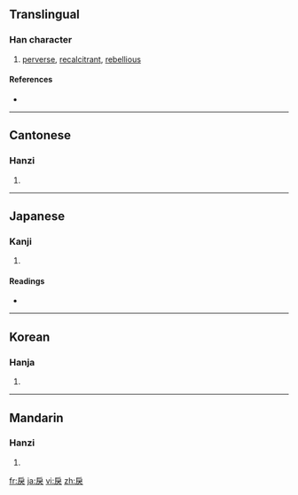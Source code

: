 {{also|戻}}
==Translingual==

===Han character===
{{Han char|rn=63|rad=戶|as=04|sn=8|four=3023<sub>4</sub>|canj=竹尸戈大 (HSIK), 戈尸戈大 (ISIK)}}

# [[perverse]], [[recalcitrant]], [[rebellious]]

====References====
* {{Han ref|kx=0415.110|dkj=11712|dj=0759.150|hdz=32258.060|uh=623E|ud=25150|bh=A9D1|bd=43473}}

----

==Cantonese==

===Hanzi===
{{yue-hanzi|jyut=|y=leui6}}

# {{defn|Cantonese|sort=戶04}}

----

==Japanese==

===Kanji===
{{ja-kanji|grade=|rs=戶04}}

# {{defn|Japanese|sort=戶04}}

====Readings====
* {{ja-readings|on=[[れい]] (rei), [[らい]] (rai)|kun=[[もどす]] (戻す, modosu), [[もどる]] (戻る, modoru), [[もどり]] (modori), [[いたる]] (itaru)}}

----

==Korean==

===Hanja===
{{ko-hanja|hangeul=려>여, 렬>열|eumhun=|rv=ryeo>yeo, ryeol>yeol|mr=ryŏ>yŏ, ryŏl>yŏl|y=lye>ye, lyel>yel}}

# {{defn|Korean|sort=戶04}}

----

==Mandarin==

===Hanzi===
{{cmn-hanzi|pin=[[lì]] ([[li4]])|wg=li<sup>4</sup>}}

# {{defn|Mandarin|sort=戶04}}

[[fr:戾]]
[[ja:戾]]
[[vi:戾]]
[[zh:戾]]